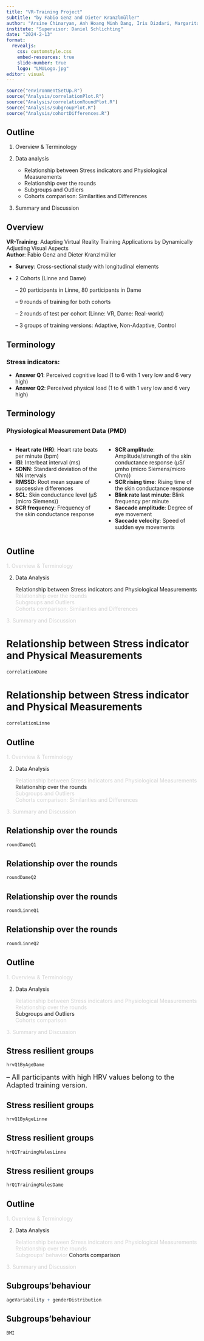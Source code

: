 ```yaml
---
title: "VR-Training Project"
subtitle: "by Fabio Genz and Dieter Kranzlmüller"
author: "Arsine Chinaryan, Anh Hoang Minh Dang, Iris Dizdari, Margarita Khachatryan"
institute: "Supervisor: Daniel Schlichting"
date: "2024-2-13"
format: 
  revealjs:
    css: customstyle.css
    embed-resources: true
    slide-number: true
    logo: "LMULogo.jpg"
editor: visual
---
```


```r
source("environmentSetUp.R")
source("Analysis/correlationPlot.R")
source("Analysis/correlationRoundPlot.R")
source("Analysis/subgroupPlot.R")
source("Analysis/cohortDifferences.R")
```

## Outline

::: incremental
1.  Overview & Terminology

2.  Data analysis

    -   Relationship between Stress indicators and Physiological Measurements\
    -   Relationship over the rounds\
    -   Subgroups and Outliers\
    -   Cohorts comparison: Similarities and Differences

3.  Summary and Discussion
:::

## Overview

**VR-Training**: Adapting Virtual Reality Training Applications by Dynamically Adjusting Visual Aspects\
**Author**: Fabio Genz and Dieter Kranzlmüller

::: incremental
-   **Survey**: Cross-sectional study with longitudinal elements

-   2 Cohorts (Linne and Dame)

    -- 20 participants in Linne, 80 participants in Dame

    -- 9 rounds of training for both cohorts

    -- 2 rounds of test per cohort (Linne: VR, Dame: Real-world)

    -- 3 groups of training versions: Adaptive, Non-Adaptive, Control
:::

## Terminology

### Stress indicators:

-   **Answer Q1**: Perceived cognitive load (1 to 6 with 1 very low and 6 very high)
-   **Answer Q2**: Perceived physical load (1 to 6 with 1 very low and 6 very high)

## Terminology

### Physiological Measurement Data (PMD)

::: columns
::: {.column width="50%"}
-   **Heart rate (HR)**: Heart rate beats per minute (bpm)\
-   **IBI**: Interbeat interval (ms)\
-   **SDNN**: Standard deviation of the NN intervals\
-   **RMSSD**: Root mean square of successive differences\
-   **SCL**: Skin conductance level (µS (micro Siemens))\
-   **SCR frequency**: Frequency of the skin conductance response
:::

::: {.column width="50%"}
-   **SCR amplitude**: Amplitude/strength of the skin conductance response (µS/µmho (micro Siemens/micro Ohm))
-   **SCR rising time**: Rising time of the skin conductance response\
-   **Blink rate last minute**: Blink frequency per minute\
-   **Saccade amplitude**: Degree of eye movement\
-   **Saccade velocity**: Speed of sudden eye movements\
:::
:::

## Outline

[1. Overview & Terminology]{style="color:lightgray;"}

2.  Data Analysis

    Relationship between Stress indicators and Physiological Measurements\
    [Relationship over the rounds]{style="color:lightgray;"}\
    [Subgroups and Outliers]{style="color:lightgray;"}\
    [Cohorts comparison: Similarities and Differences]{style="color:lightgray;"}

[3. Summary and Discussion]{style="color:lightgray;"}

## Relationship between Stress indicator and Physical Measurements {style="font-size: 26px;"}

```r
correlationDame
```

## Relationship between Stress indicator and Physical Measurements {style="font-size: 26px;"}

```r
correlationLinne
```

## Outline

[1. Overview & Terminology]{style="color:lightgray;"}

2.  Data Analysis

    [Relationship between Stress indicators and Physiological Measurements]{style="color:lightgray;"}\
    Relationship over the rounds\
    [Subgroups and Outliers]{style="color:lightgray;"}\
    [Cohorts comparison: Similarities and Differences]{style="color:lightgray;"}

[3. Summary and Discussion]{style="color:lightgray;"}

## Relationship over the rounds

```r
roundDameQ1
```

## Relationship over the rounds

```r
roundDameQ2
```

## Relationship over the rounds

```r
roundLinneQ1
```

## Relationship over the rounds

```r
roundLinneQ2
```

## Outline

[1. Overview & Terminology]{style="color:lightgray;"}

2.  Data Analysis

    [Relationship between Stress indicators and Physiological Measurements]{style="color:lightgray;"}\
    [Relationship over the rounds]{style="color:lightgray;"}\
    Subgroups and Outliers\
    [Cohorts comparison]{style="color:lightgray;"}

[3. Summary and Discussion]{style="color:lightgray;"}

## Stress resilient groups

```r
hrvQ1ByAgeDame
```

[-- All participants with high HRV values belong to the Adapted training version.]{style="font-size: 18px;"}

## Stress resilient groups

```r
hrvQ1ByAgeLinne
```

## Stress resilient groups

```r
hrQ1TrainingMalesLinne
```

## Stress resilient groups

```r
hrQ1TrainingMalesDame
```


## Outline

[1. Overview & Terminology]{style="color:lightgray;"}

2.  Data Analysis

    [Relationship between Stress indicators and Physiological Measurements]{style="color:lightgray;"}\
    [Relationship over the rounds]{style="color:lightgray;"}\
    [Subgroups' behavior]{style="color:lightgray;"}
    Cohorts comparison

[3. Summary and Discussion]{style="color:lightgray;"}

## Subgroups'behaviour
```r
ageVariability + genderDistribution
```


## Subgroups'behaviour
```r
BMI
```


